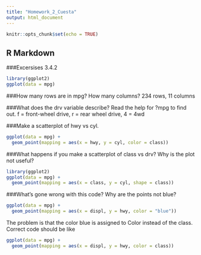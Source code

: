 ```yaml
---
title: "Homework_2_Cuesta"
output: html_document
---
```


```r
knitr::opts_chunk$set(echo = TRUE)
```

## R Markdown

###Excersises 3.4.2

```r
library(ggplot2)
ggplot(data = mpg)

```

###How many rows are in mpg? How many columns?
234 rows, 11 columns

###What does the drv variable describe? Read the help for ?mpg to find out.
f = front-wheel drive, r = rear wheel drive, 4 = 4wd

###Make a scatterplot of hwy vs cyl.
```r
ggplot(data = mpg) + 
  geom_point(mapping = aes(x = hwy, y = cyl, color = class))
```

###What happens if you make a scatterplot of class vs drv? Why is the plot not useful?
```r
library(ggplot2)
ggplot(data = mpg) + 
  geom_point(mapping = aes(x = class, y = cyl, shape = class))
```

###What’s gone wrong with this code? Why are the points not blue?
```r
ggplot(data = mpg) + 
  geom_point(mapping = aes(x = displ, y = hwy, color = "blue"))
```
The problem is that the color blue is assigned to Color instead of the class. Correct code should be like 
```r
ggplot(data = mpg) + 
  geom_point(mapping = aes(x = displ, y = hwy, color = class))
```

